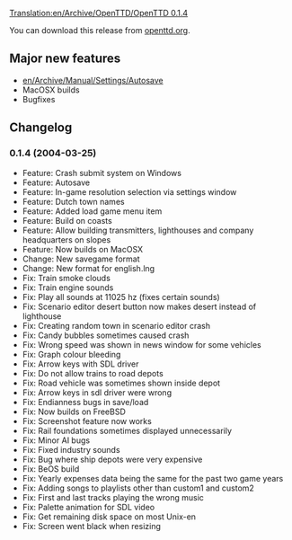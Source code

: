 [[Translation:en/Archive/OpenTTD/OpenTTD 0.1.4]]

{{en/OTTDVersions}}
{{en/release|prev=OpenTTD 0.1.3|next=OpenTTD 0.2.0|date=2004-03-25}}

You can download this release from [http://www.openttd.org/download-stable/0.1.4 openttd.org].

==Major new features==
* [[en/Archive/Manual/Settings/Autosave]]
* MacOSX builds
* Bugfixes

==Changelog==
===0.1.4 (2004-03-25)===
* Feature: Crash submit system on Windows
* Feature: Autosave
* Feature: In-game resolution selection via settings window
* Feature: Dutch town names
* Feature: Added load game menu item
* Feature: Build on coasts
* Feature: Allow building transmitters, lighthouses and company headquarters on slopes
* Feature: Now builds on MacOSX
* Change: New savegame format
* Change: New format for english.lng
* Fix: Train smoke clouds
* Fix: Train engine sounds
* Fix: Play all sounds at 11025 hz (fixes certain sounds)
* Fix: Scenario editor desert button now makes desert instead of lighthouse
* Fix: Creating random town in scenario editor crash
* Fix: Candy bubbles sometimes caused crash
* Fix: Wrong speed was shown in news window for some vehicles
* Fix: Graph colour bleeding
* Fix: Arrow keys with SDL driver
* Fix: Do not allow trains to road depots
* Fix: Road vehicle was sometimes shown inside depot
* Fix: Arrow keys in sdl driver were wrong
* Fix: Endianness bugs in save/load
* Fix: Now builds on FreeBSD
* Fix: Screenshot feature now works
* Fix: Rail foundations sometimes displayed unnecessarily
* Fix: Minor AI bugs
* Fix: Fixed industry sounds
* Fix: Bug where ship depots were very expensive
* Fix: BeOS build
* Fix: Yearly expenses data being the same for the past two game years
* Fix: Adding songs to playlists other than custom1 and custom2
* Fix: First and last tracks playing the wrong music
* Fix: Palette animation for SDL video
* Fix: Get remaining disk space on most Unix-en
* Fix: Screen went black when resizing